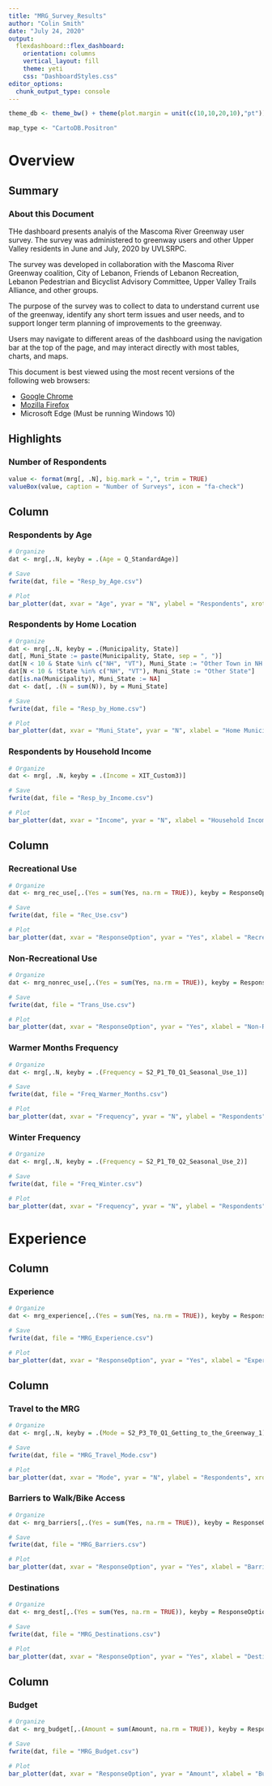 ```yaml
---
title: "MRG_Survey_Results"
author: "Colin Smith"
date: "July 24, 2020"
output: 
  flexdashboard::flex_dashboard:
    orientation: columns
    vertical_layout: fill
    theme: yeti
    css: "DashboardStyles.css"
editor_options: 
  chunk_output_type: console
---
```


```r
theme_db <- theme_bw() + theme(plot.margin = unit(c(10,10,20,10),"pt")) # this should eventually be replaced with an RSG theme, which can be substituted for client themes in conjunction with the dashboard's css file in the YAML header
```

```r
map_type <- "CartoDB.Positron"
```

Overview
============================================

Summary {data-width=150}
--------------------------------------------

### About this Document

THe dashboard presents analyis of the Mascoma River Greenway user survey. The survey was administered to greenway users and other Upper Valley residents in June and July, 2020 by UVLSRPC.

The survey was developed in collaboration with the Mascoma River Greenway coalition, City of Lebanon, Friends of Lebanon Recreation, Lebanon Pedestrian and Bicyclist Advisory Committee, Upper Valley Trails Alliance, and other groups.

The purpose of the survey was to collect to data to understand current use of the greenway, identify any short term issues and user needs, and to support longer term planning of improvements to the greenway.

Users may navigate to different areas of the dashboard using the navigation bar at the top of the page, and may interact directly with most tables, charts, and maps.

This document is best viewed using the most recent versions of the following web browsers:

* [Google Chrome](https://www.google.com/chrome/browser/desktop/)
* [Mozilla Firefox](https://www.mozilla.org/en-US/firefox/new/)
* Microsoft Edge (Must be running Windows 10)

Highlights {data-width=150}
--------------------------------------------

### Number of Respondents

```r
value <- format(mrg[, .N], big.mark = ",", trim = TRUE)
valueBox(value, caption = "Number of Surveys", icon = "fa-check")
```

Column {data-width=375, .tabset}
--------------------------------------------

### Respondents by Age

```r
# Organize
dat <- mrg[,.N, keyby = .(Age = Q_StandardAge)]

# Save
fwrite(dat, file = "Resp_by_Age.csv")

# Plot
bar_plotter(dat, xvar = "Age", yvar = "N", ylabel = "Respondents", xrotate = TRUE)
```

### Respondents by Home Location

```r
# Organize
dat <- mrg[,.N, keyby = .(Municipality, State)]
dat[, Muni_State := paste(Municipality, State, sep = ", ")]
dat[N < 10 & State %in% c("NH", "VT"), Muni_State := "Other Town in NH or VT"]
dat[N < 10 & !State %in% c("NH", "VT"), Muni_State := "Other State"]
dat[is.na(Municipality), Muni_State := NA]
dat <- dat[, .(N = sum(N)), by = Muni_State]

# Save
fwrite(dat, file = "Resp_by_Home.csv")

# Plot
bar_plotter(dat, xvar = "Muni_State", yvar = "N", xlabel = "Home Municipality", ylabel = "Respondents", xrotate = TRUE)
```

### Respondents by Household Income

```r
# Organize
dat <- mrg[, .N, keyby = .(Income = XIT_Custom3)]

# Save
fwrite(dat, file = "Resp_by_Income.csv")

# Plot
bar_plotter(dat, xvar = "Income", yvar = "N", xlabel = "Household Income", ylabel = "Respondents", xrotate = TRUE)
```

Column {data-width=375, .tabset}
--------------------------------------------

### Recreational Use

```r
# Organize
dat <- mrg_rec_use[,.(Yes = sum(Yes, na.rm = TRUE)), keyby = ResponseOption]

# Save
fwrite(dat, file = "Rec_Use.csv")

# Plot
bar_plotter(dat, xvar = "ResponseOption", yvar = "Yes", xlabel = "Recreatonal Use", ylabel = "Respondents", xrotate = TRUE)
```

### Non-Recreational Use

```r
# Organize
dat <- mrg_nonrec_use[,.(Yes = sum(Yes, na.rm = TRUE)), keyby = ResponseOption]

# Save
fwrite(dat, file = "Trans_Use.csv")

# Plot
bar_plotter(dat, xvar = "ResponseOption", yvar = "Yes", xlabel = "Non-Recreatonal Use", ylabel = "Respondents", xrotate = TRUE)
```

### Warmer Months Frequency

```r
# Organize
dat <- mrg[,.N, keyby = .(Frequency = S2_P1_T0_Q1_Seasonal_Use_1)]

# Save
fwrite(dat, file = "Freq_Warmer_Months.csv")

# Plot
bar_plotter(dat, xvar = "Frequency", yvar = "N", ylabel = "Respondents", xrotate = TRUE)
```

### Winter Frequency

```r
# Organize
dat <- mrg[,.N, keyby = .(Frequency = S2_P1_T0_Q2_Seasonal_Use_2)]

# Save
fwrite(dat, file = "Freq_Winter.csv")

# Plot
bar_plotter(dat, xvar = "Frequency", yvar = "N", ylabel = "Respondents", xrotate = TRUE)
```

Experience
============================================

Column {data-width=375, .tabset}
--------------------------------------------

### Experience

```r
# Organize
dat <- mrg_experience[,.(Yes = sum(Yes, na.rm = TRUE)), keyby = ResponseOption]

# Save
fwrite(dat, file = "MRG_Experience.csv")

# Plot
bar_plotter(dat, xvar = "ResponseOption", yvar = "Yes", xlabel = "Experience", ylabel = "Respondents", xrotate = TRUE)
```

Column {data-width=375, .tabset}
--------------------------------------------

### Travel to the MRG

```r
# Organize
dat <- mrg[,.N, keyby = .(Mode = S2_P3_T0_Q1_Getting_to_the_Greenway_1)]

# Save
fwrite(dat, file = "MRG_Travel_Mode.csv")

# Plot
bar_plotter(dat, xvar = "Mode", yvar = "N", ylabel = "Respondents", xrotate = TRUE)
```

### Barriers to Walk/Bike Access

```r
# Organize
dat <- mrg_barriers[,.(Yes = sum(Yes, na.rm = TRUE)), keyby = ResponseOption]

# Save
fwrite(dat, file = "MRG_Barriers.csv")

# Plot
bar_plotter(dat, xvar = "ResponseOption", yvar = "Yes", xlabel = "Barrier", ylabel = "Respondents", xrotate = TRUE)
```

### Destinations

```r
# Organize
dat <- mrg_dest[,.(Yes = sum(Yes, na.rm = TRUE)), keyby = ResponseOption]

# Save
fwrite(dat, file = "MRG_Destinations.csv")

# Plot
bar_plotter(dat, xvar = "ResponseOption", yvar = "Yes", xlabel = "Destination", ylabel = "Respondents", xrotate = TRUE)
```

Column {data-width=375, .tabset}
--------------------------------------------

### Budget

```r
# Organize
dat <- mrg_budget[,.(Amount = sum(Amount, na.rm = TRUE)), keyby = ResponseOption]

# Save
fwrite(dat, file = "MRG_Budget.csv")

# Plot
bar_plotter(dat, xvar = "ResponseOption", yvar = "Amount", xlabel = "Budget Item", xrotate = TRUE)
```
